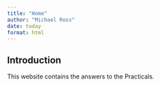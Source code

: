 ```yaml
---
title: "Home"
author: "Michael Ross"
date: today
format: html
---
```


## Introduction

This website contains the answers to the Practicals.
